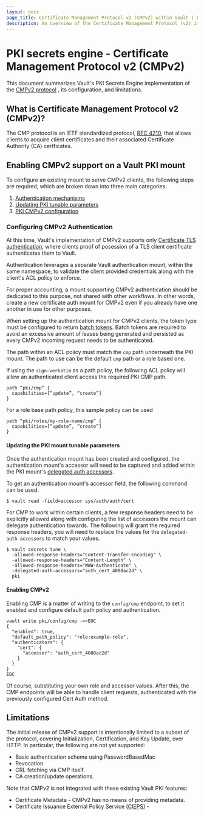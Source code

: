 ```yaml
---
layout: docs
page_title: Certificate Management Protocol v2 (CMPv2) within Vault | PKI - Secrets Engines
description: An overview of the Certificate Management Protocol (v2) implementation within Vault.
---
```


# PKI secrets engine - Certificate Management Protocol v2 (CMPv2) <EnterpriseAlert inline="true" />

This document summarizes Vault's PKI Secrets Engine
implementation of the [CMPv2 protocol](https://datatracker.ietf.org/doc/html/rfc4210) <EnterpriseAlert inline="true" />,
its configuration, and limitations.

## What is Certificate Management Protocol v2 (CMPv2)?

The CMP protocol is an IETF standardized protocol, [RFC 4210](https://datatracker.ietf.org/doc/html/rfc4210),
that allows clients to acquire client certificates and their associated Certificate
Authority (CA) certficates.

## Enabling CMPv2 support on a Vault PKI mount

To configure an existing mount to serve CMPv2 clients, the following steps are
required, which are broken down into three main categories:

 1. [Authentication mechanisms](#configuring-cmpv2-authentication)
 1. [Updating PKI tunable parameters](#updating-the-pki-mount-tunable-parameters)
 1. [PKI CMPv2 configuration](#pki-cmpv2-configuration)

### Configuring CMPv2 Authentication

At this time, Vault's implementation of CMPv2 supports only 
[Certificate TLS authentication](/vault/docs/auth/cert), where clients proof
of posession of a TLS client certificate authenticates them to Vault.

Authentication leverages a separate Vault authentication
mount, within the same namespace, to validate the client provided credentials
along with the client's ACL policy to enforce. 

For proper accounting, a mount supporting CMPv2 authentication should be
dedicated to this purpose, not shared with other workflows.  In other words,
create a new certificate auth mount for CMPv2 even if you already have one 
another in use for other purposes.

When setting up the authentication mount for CMPv2 clients, the token type must
be configured to return [batch tokens](/vault/docs/concepts/tokens#batch-tokens).
Batch tokens are required to avoid an excessive amount of leases being generated
and persisted as every CMPv2 incoming request needs to be authenticated.

The path within an ACL policy must match the `cmp` path underneath the 
PKI mount.  The path to use can be the default `cmp` path or a role based one.

If using the `sign-verbatim` as a path policy, the following
ACL policy will allow an authenticated client access the required PKI CMP path.
```
path “pki/cmp” {
  capabilities=[“update”, “create”]
}
```

For a role base path policy, this sample policy can be used
```
path “pki/roles/my-role-name/cmp” {
  capabilities=[“update”, “create”]
}
```

#### Updating the PKI mount tunable parameters

Once the authentication mount has been created and configured, the authentication mount's accessor
will need to be captured and added within the PKI mount's [delegated auth accessors](/vault/api-docs/system/mounts#delegated_auth_accessors).

To get an authentication mount's accessor field, the following command can be used.

```shell-session
$ vault read -field=accessor sys/auth/auth/cert
```

For CMP to work within certain clients, a few response headers need to be explicitly allowed
along with configuring the list of accessors the mount can delegate authentication towards.
The following will grant the required response headers, you will need to replace the values for the `delegated-auth-accessors`
to match your values.

```shell-session
$ vault secrets tune \
  -allowed-response-headers="Content-Transfer-Encoding" \
  -allowed-response-headers="Content-Length" \
  -allowed-response-headers="WWW-Authenticate" \
  -delegated-auth-accessors="auth_cert_4088ac2d" \
  pki
```

#### Enabling CMPv2

Enabling CMP is a matter of writing to the `config/cmp` endpoint, to set it
enabled and configure default path policy and authentication.

```shell-session
vault write pki/config/cmp -<<EOC
{
  "enabled": true,
  "default_path_policy": "role:example-role",
  "authenticators": {
    "cert": {
      "accessor": "auth_cert_4088ac2d"
    }
  }
}
EOC
```

Of course, substituting your own role and accessor values.  After this, the
CMP endpoints will be able to handle client requests, authenticated with the 
previously configured Cert Auth method.

## Limitations

The initial release of CMPv2 support is intentionally limited to a subset of the
protocol, covering Initialization, Certification, and Key Update, over HTTP.
In particular, the following are not yet supported:

 * Basic authentication scheme using PasswordBasedMac
 * Revocation
 * CRL fetching via CMP itself.
 * CA creation/update operations.

Note that CMPv2 is not integrated with these existing Vault PKI features:
 
 * Certificate Metadata - CMPv2 has no means of providing metadata.
 * Certificate Issuance External Policy Service [(CIEPS)](/vault/docs/concepts/pki/cieps) - 


